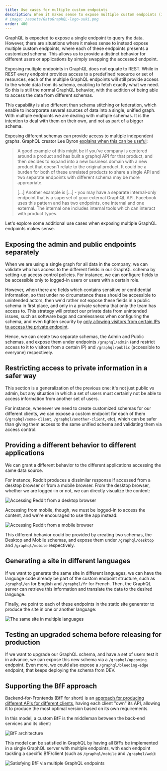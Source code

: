 ```yaml
---
title: Use cases for multiple custom endpoints
description: When it makes sense to expose multiple custom endpoints (instead of the single endpoint) in GraphQL, with each of these endpoints presenting a customized schema.
# image: /assets/GatoGraphQL-logo-suki.png
order: 400
---
```


GraphQL is expected to expose a single endpoint to query the data. However, there are situations where it makes sense to instead expose multiple custom endpoints, where each of these endpoints presents a customized schema. This allows us to provide a distinct behavior for different users or applications by simply swapping the accessed endpoint.

Exposing multiple endpoints in GraphQL does not equate to REST. While in REST every endpoint provides access to a predefined resource or set of resources, each of the multiple GraphQL endpoints will still provide access to the whole data from its schema, enabling to fetch exactly what we need. So this is still the normal GraphQL behavior, with the addition of being able to access the data from different schemas.

This capability is also different than schema stitching or federation, which enable to incorporate several sources of data into a single, unified graph. With multiple endpoints we are dealing with multiple schemas. It is the intention to deal with them on their own, and not as part of a bigger schema.

Exposing different schemas can provide access to multiple independent graphs. GraphQL creator Lee Byron [explains when this can be useful](https://github.com/graphql/graphql-spec/issues/569#issuecomment-475670948):

> A good example of this might be if you've company is centered around a product and has built a graphql API for that product, and then decides to expand into a new business domain with a new product that doesn't relate to the original product. It could be a burden for both of these unrelated products to share a single API and two separate endpoints with different schema may be more appropriate.
>
> [...] Another example is [...] - you may have a separate internal-only endpoint that is a superset of your external GraphQL API. Facebook uses this pattern and has two endpoints, one internal and one external. The internal one includes internal tools which can interact with product types.

Let's explore some additional use cases when exposing multiple GraphQL endpoints makes sense.

## Exposing the admin and public endpoints separately

When we are using a single graph for all data in the company, we can validate who has access to the different fields in our GraphQL schema by setting-up access control policies. For instance, we can configure fields to be accessible only to logged-in users or users with a certain role.

However, when there are fields which contains sensitive or confidential information, so that under no circumstance these should be accessible to unintended actors, then we'd rather not expose these fields in a public schema in first place, and only in a private schema that only the team has access to. This strategy will protect our private data from unintended issues, such as software bugs and carelessness when configuring the schema, and even tighten security by [only allowing visitors from certain IPs to access the private endpoint](/guides/config/restricting-access-by-visitor-ip).

Hence, we can create two separate schemas, the Admin and Public schemas, and expose them under endpoints `/graphql/admin` (and restrict access to it to visitors from a certain IP) and `/graphql/public` (accessible to everyone) respectively.

## Restricting access to private information in a safer way

This section is a generalization of the previous one: it's not just public vs admin, but any situation in which a set of users must certainly not be able to access information from another set of users.

For instance, whenever we need to create customized schemas for our different clients, we can expose a custom endpoint for each of them (`/graphql/some-client`, `/graphql/another-client`, etc), which can be safer than giving them access to the same unified schema and validating them via access control.

## Providing a different behavior to different applications

We can grant a different behavior to the different applications accessing the same data source.

For instance, Reddit produces a dissimilar response if accessed from a desktop browser or from a mobile browser. From the desktop browser, whether we are logged-in or not, we can directly visualize the content:

![Accessing Reddit from a desktop browser](/assets/guides/downstream/recipes/reddit-desktop.png "Accessing Reddit from a desktop browser")

Accessing from mobile, though, we must be logged-in to access the content, and we're encouraged to use the app instead:

![Accessing Reddit from a mobile browser](/assets/guides/downstream/recipes/reddit-mobile.jpg "Accessing Reddit from a mobile browser")

This different behavior could be provided by creating two schemas, the Desktop and Mobile schemas, and expose them under `/graphql/desktop` and `/graphql/mobile` respectively.

## Generating a site in different languages

If we want to generate the same site in different languages, we can have the language code already be part of the custom endpoint structure, such as `/graphql/en` for English and `/graphql/fr` for French. Then, the GraphQL server can retrieve this information and translate the data to the desired language.

Finally, we point to each of these endpoints in the static site generator to produce the site in one or another language:

![The same site in multiple languages](/assets/guides/downstream/recipes/multiple-lang-endpoints.png "The same site in multiple languages")

## Testing an upgraded schema before releasing for production

If we want to upgrade our GraphQL schema, and have a set of users test it in advance, we can expose this new schema via a `/graphql/upcoming` endpoint. Even more, we could also expose a `/graphql/bleeding-edge` endpoint, that keeps deploying the schema from DEV.

## Supporting the BfF approach

Backend-for-Frontends (BfF for short) is an [approach for producing different APIs for different clients](https://philcalcado.com/2015/09/18/the_back_end_for_front_end_pattern_bff.html), having each client "own" its API, allowing it to produce the most optimal version based on its own requirements.

In this model, a custom BfF is the middleman between the back-end services and its client:

![BfF architecture](/assets/guides/downstream/recipes/bff-diagram.png "BfF architecture")

This model can be satisfied in GraphQL by having all BfFs be implemented in a single GraphQL server with multiple endpoints, with each endpoint tackling a specific BfF/client (such as `/graphql/mobile` and `/graphql/web`):

![Satisfying BfF via multiple GraphQL endpoints](/assets/guides/downstream/recipes/final-bff-with-graphql-diagram.png "Satisfying BfF via multiple GraphQL endpoints")
